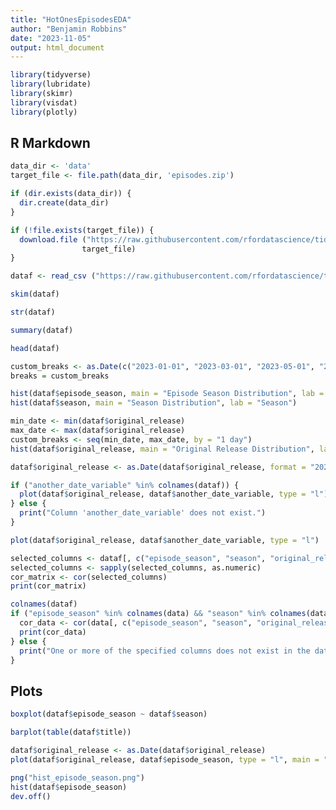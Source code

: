 ```yaml
---
title: "HotOnesEpisodesEDA"
author: "Benjamin Robbins"
date: "2023-11-05"
output: html_document
---
```


```r
library(tidyverse)
library(lubridate)
library(skimr)
library(visdat)
library(plotly) 
```

## R Markdown

```r
data_dir <- 'data'
target_file <- file.path(data_dir, 'episodes.zip')

if (dir.exists(data_dir)) {
  dir.create(data_dir)
}

if (!file.exists(target_file)) {
  download.file ("https://raw.githubusercontent.com/rfordatascience/tidytuesday/master/data/2023/2023-08-08/episodes.csv" ,
                target_file)            
}
```

```r
dataf <- read_csv ("https://raw.githubusercontent.com/rfordatascience/tidytuesday/master/data/2023/2023-08-08/episodes.csv")
```

```r
skim(dataf)
```


```r
str(dataf)
```

```r
summary(dataf)
```

```r
head(dataf)
```

```r
custom_breaks <- as.Date(c("2023-01-01", "2023-03-01", "2023-05-01", "2023-07-01"))
breaks = custom_breaks
```

```r
hist(dataf$episode_season, main = "Episode Season Distribution", lab = "Episode Season")
hist(dataf$season, main = "Season Distribution", lab = "Season")
```

```r
min_date <- min(dataf$original_release)
max_date <- max(dataf$original_release)
custom_breaks <- seq(min_date, max_date, by = "1 day")
hist(dataf$original_release, main = "Original Release Distribution", lab = "Original Release", breaks = custom_breaks)
```

```r
dataf$original_release <- as.Date(dataf$original_release, format = "2023-01-01", "2023-03-01", "2023-05-01", "2023-07-01")
```

```r
if ("another_date_variable" %in% colnames(dataf)) {
  plot(dataf$original_release, dataf$another_date_variable, type = "l")
} else {
  print("Column 'another_date_variable' does not exist.")
}
```

```r
plot(dataf$original_release, dataf$another_date_variable, type = "l")
```

```r
selected_columns <- dataf[, c("episode_season", "season", "original_release")]
selected_columns <- sapply(selected_columns, as.numeric)
cor_matrix <- cor(selected_columns)
print(cor_matrix)
```

```r
colnames(dataf)
if ("episode_season" %in% colnames(data) && "season" %in% colnames(data) && "original_release" %in% colnames(data)) {
  cor_data <- cor(data[, c("episode_season", "season", "original_release")])
  print(cor_data)
} else {
  print("One or more of the specified columns does not exist in the dataset.")
}
```

## Plots

```r
boxplot(dataf$episode_season ~ dataf$season)
```

```r
barplot(table(dataf$title))
```

```r
dataf$original_release <- as.Date(dataf$original_release)
plot(dataf$original_release, dataf$episode_season, type = "l", main = "Time Series of Episode Season", xlab = "Original Release", ylab = "Episode Season")
```



```r
png("hist_episode_season.png")
hist(dataf$episode_season)
dev.off()
```



